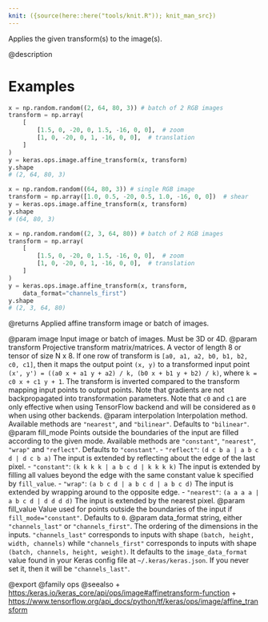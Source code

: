 ```yaml
---
knit: ({source(here::here("tools/knit.R")); knit_man_src})
---
```

Applies the given transform(s) to the image(s).

@description

# Examples
```python
x = np.random.random((2, 64, 80, 3)) # batch of 2 RGB images
transform = np.array(
    [
        [1.5, 0, -20, 0, 1.5, -16, 0, 0],  # zoom
        [1, 0, -20, 0, 1, -16, 0, 0],  # translation
    ]
)
y = keras.ops.image.affine_transform(x, transform)
y.shape
# (2, 64, 80, 3)
```

```python
x = np.random.random((64, 80, 3)) # single RGB image
transform = np.array([1.0, 0.5, -20, 0.5, 1.0, -16, 0, 0])  # shear
y = keras.ops.image.affine_transform(x, transform)
y.shape
# (64, 80, 3)
```

```python
x = np.random.random((2, 3, 64, 80)) # batch of 2 RGB images
transform = np.array(
    [
        [1.5, 0, -20, 0, 1.5, -16, 0, 0],  # zoom
        [1, 0, -20, 0, 1, -16, 0, 0],  # translation
    ]
)
y = keras.ops.image.affine_transform(x, transform,
    data_format="channels_first")
y.shape
# (2, 3, 64, 80)
```

@returns
Applied affine transform image or batch of images.

@param image Input image or batch of images. Must be 3D or 4D.
@param transform Projective transform matrix/matrices. A vector of length 8 or
    tensor of size N x 8. If one row of transform is
    `[a0, a1, a2, b0, b1, b2, c0, c1]`, then it maps the output point
    `(x, y)` to a transformed input point
    `(x', y') = ((a0 x + a1 y + a2) / k, (b0 x + b1 y + b2) / k)`,
    where `k = c0 x + c1 y + 1`. The transform is inverted compared to
    the transform mapping input points to output points. Note that
    gradients are not backpropagated into transformation parameters.
    Note that `c0` and `c1` are only effective when using TensorFlow
    backend and will be considered as `0` when using other backends.
@param interpolation Interpolation method. Available methods are `"nearest"`,
    and `"bilinear"`. Defaults to `"bilinear"`.
@param fill_mode Points outside the boundaries of the input are filled
    according to the given mode. Available methods are `"constant"`,
    `"nearest"`, `"wrap"` and `"reflect"`. Defaults to `"constant"`.
    - `"reflect"`: `(d c b a | a b c d | d c b a)`
        The input is extended by reflecting about the edge of the last
        pixel.
    - `"constant"`: `(k k k k | a b c d | k k k k)`
        The input is extended by filling all values beyond
        the edge with the same constant value k specified by
        `fill_value`.
    - `"wrap"`: `(a b c d | a b c d | a b c d)`
        The input is extended by wrapping around to the opposite edge.
    - `"nearest"`: `(a a a a | a b c d | d d d d)`
        The input is extended by the nearest pixel.
@param fill_value Value used for points outside the boundaries of the input if
    `fill_mode="constant"`. Defaults to `0`.
@param data_format string, either `"channels_last"` or `"channels_first"`.
    The ordering of the dimensions in the inputs. `"channels_last"`
    corresponds to inputs with shape `(batch, height, width, channels)`
    while `"channels_first"` corresponds to inputs with shape
    `(batch, channels, height, weight)`. It defaults to the
    `image_data_format` value found in your Keras config file at
    `~/.keras/keras.json`. If you never set it, then it will be
    `"channels_last"`.

@export
@family ops
@seealso
+ <https:/keras.io/keras_core/api/ops/image#affinetransform-function>
+ <https://www.tensorflow.org/api_docs/python/tf/keras/ops/image/affine_transform>
